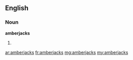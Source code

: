 ==English==

===Noun===
'''amberjacks'''

# {{plural of|[[amberjack]]}}

[[ar:amberjacks]]
[[fr:amberjacks]]
[[mg:amberjacks]]
[[my:amberjacks]]